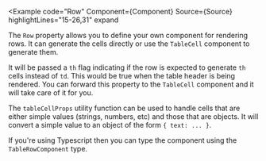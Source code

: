
<Example
  code="Row"
  Component={Component}
  Source={Source}
  highlightLines="15-26,31"
  expand
>
  The `Row` property allows you to define your own component for rendering
  rows.  It can generate the cells directly or use the `TableCell` component
  to generate them.

  It will be passed a `th` flag indicating if the row is expected to generate
  `th` cells instead of `td`. This would be true when the table header is
  being rendered.  You can forward this property to the `TableCell` component
  and it will take care of it for you.

  The `tableCellProps` utility function can be used to handle cells that are
  either simple values (strings, numbers, etc) and those that are objects.
  It will convert a simple value to an object of the form `{ text: ... }`.

  If you're using Typescript then you can type the component using the
  `TableRowComponent` type.
</Example>
